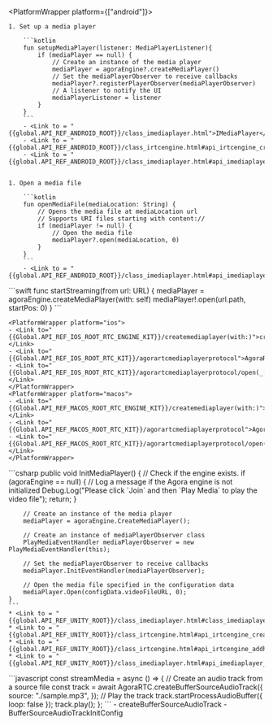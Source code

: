 <PlatformWrapper platform={["android"]}>

    1. Set up a media player

        ```kotlin
        fun setupMediaPlayer(listener: MediaPlayerListener){
            if (mediaPlayer == null) {
                // Create an instance of the media player
                mediaPlayer = agoraEngine?.createMediaPlayer()
                // Set the mediaPlayerObserver to receive callbacks
                mediaPlayer?.registerPlayerObserver(mediaPlayerObserver)
                // A listener to notify the UI
                mediaPlayerListener = listener
            }
        }
        ```
        - <Link to = "{{global.API_REF_ANDROID_ROOT}}/class_imediaplayer.html">IMediaPlayer</Link>
        - <Link to = "{{global.API_REF_ANDROID_ROOT}}/class_irtcengine.html#api_irtcengine_createmediaplayer">createMediaPlayer</Link>
        - <Link to = "{{global.API_REF_ANDROID_ROOT}}/class_imediaplayer.html#api_imediaplayer_registerplayersourceobserver">registerPlayerObserver</Link>
        
    
    1. Open a media file

        ```kotlin
        fun openMediaFile(mediaLocation: String) {
            // Opens the media file at mediaLocation url
            // Supports URI files starting with content://
            if (mediaPlayer != null) {
                // Open the media file
                mediaPlayer?.open(mediaLocation, 0)
            }
        }
        ```
        - <Link to = "{{global.API_REF_ANDROID_ROOT}}/class_imediaplayer.html#api_imediaplayer_open">open</Link>
</PlatformWrapper>
<PlatformWrapper platform={["ios","macos"]}>
    ```swift
    func startStreaming(from url: URL) {
        mediaPlayer = agoraEngine.createMediaPlayer(with: self)
        mediaPlayer!.open(url.path, startPos: 0)
    }
    ```

    <PlatformWrapper platform="ios">
    - <Link to="{{Global.API_REF_IOS_ROOT_RTC_ENGINE_KIT}}/createmediaplayer(with:)">createMediaPlayer(with:)</Link>
    - <Link to="{{Global.API_REF_IOS_ROOT_RTC_KIT}}/agorartcmediaplayerprotocol">AgoraRtcMediaPlayerProtocol</Link>
    - <Link to="{{Global.API_REF_IOS_ROOT_RTC_KIT}}/agorartcmediaplayerprotocol/open(_:startpos:)">open(_:startPos:)</Link>
    </PlatformWrapper>
    <PlatformWrapper platform="macos">
    - <Link to="{{Global.API_REF_MACOS_ROOT_RTC_ENGINE_KIT}}/createmediaplayer(with:)">createMediaPlayer(with:)</Link>
    - <Link to="{{Global.API_REF_MACOS_ROOT_RTC_KIT}}/agorartcmediaplayerprotocol">AgoraRtcMediaPlayerProtocol</Link>
    - <Link to="{{Global.API_REF_MACOS_ROOT_RTC_KIT}}/agorartcmediaplayerprotocol/open(_:startpos:)">open(_:startPos:)</Link>
    </PlatformWrapper>
</PlatformWrapper>
<PlatformWrapper platform="unity">
    ```csharp
    public void InitMediaPlayer()
    {
        // Check if the engine exists.
        if (agoraEngine == null)
        {
            // Log a message if the Agora engine is not initialized
            Debug.Log("Please click `Join` and then `Play Media` to play the video file");
            return;
        }

        // Create an instance of the media player
        mediaPlayer = agoraEngine.CreateMediaPlayer();

        // Create an instance of mediaPlayerObserver class
        PlayMediaEventHandler mediaPlayerObserver = new PlayMediaEventHandler(this);

        // Set the mediaPlayerObserver to receive callbacks
        mediaPlayer.InitEventHandler(mediaPlayerObserver);

        // Open the media file specified in the configuration data
        mediaPlayer.Open(configData.videoFileURL, 0);
    }
    ```
    * <Link to = "{{global.API_REF_UNITY_ROOT}}/class_imediaplayer.html#class_imediaplayer">IMediaPlayer</Link>
    * <Link to = "{{global.API_REF_UNITY_ROOT}}/class_irtcengine.html#api_irtcengine_createmediaplayer">CreateMediaPlayer</Link>
    * <Link to = "{{global.API_REF_UNITY_ROOT}}/class_irtcengine.html#api_irtcengine_addhandler">InitEventHandler</Link>
    * <Link to = "{{global.API_REF_UNITY_ROOT}}/class_imediaplayer.html#api_imediaplayer_open">Open</Link>


</PlatformWrapper>
<PlatformWrapper platform="web">
```javascript
const streamMedia = async () => {
    // Create an audio track from a source file
    const track = await AgoraRTC.createBufferSourceAudioTrack({
      source: "./sample.mp3",
    });
    // Play the track
    track.startProcessAudioBuffer({ loop: false });
    track.play();
  };
```
- <Link to="{{Global.API_REF_WEB_ROOT}}/interfaces/iagorartc.html#createbuffersourceaudiotrack">createBufferSourceAudioTrack</Link>
- <Link to="{{Global.API_REF_WEB_ROOT}}/interfaces/buffersourceaudiotrackinitconfig.html">BufferSourceAudioTrackInitConfig</Link>

</PlatformWrapper>
